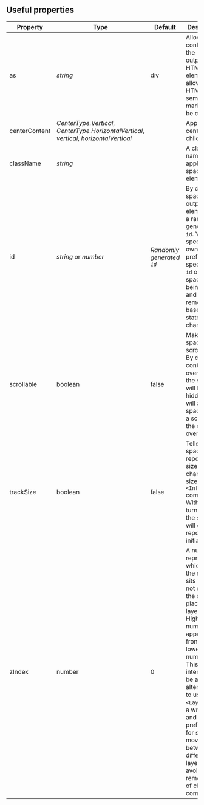 
<CommonHeader />

<Meta title="React Spaces|Useful properties" />

## Useful properties

| Property  | Type | Default | Description |
| --- | --- | --- | --- |
| as | *string* | div | Allows control over the outputted HTML element allowing HTML 5 semantic markup to be created. |
| centerContent | *CenterType.Vertical*, *CenterType.HorizontalVertical*, *vertical*, *horizontalVertical* | | Apply centering to children. |
| className | *string* | | A class name to apply to the space element. |
| id | *string* or *number* | *Randomly generated `id`* | By default a space outputs an element with a randomly generated `id`. You can specify your own `id`. It is preferable to specify an `id` on a space that is being added and removed based on state changes. |
| scrollable | boolean | false | Makes the space scrollable. By default content that overflows the space will be hidden. This will allow the space to add a scroll bar if the content overflows. |
| trackSize | boolean | false | Tells the space to report it's size when it changes size to the `<Info />` component. With this turned off the space will only report the initial size. |
| zIndex | number | 0 | A number representing which layer the space sits within. If not specified the space is place in layer 0. Higher numbers appear in front of lower numbers. This is intended to be an alternative to using `<Layer />` as a wrapper and preferable for spaces moving between different layers to avoid remounting of child components. |
